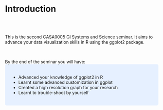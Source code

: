 # Introduction 
<br><br>

This is the second CASA0005 GI Systems and Science seminar. It aims to advance your data visualization skills in R using the ggplot2 package.

<br><br>
By the end of the seminar you will have:
<br>
<style>
div.blue { background-color:#e6f0ff; border-radius: 5px; padding: 20px;}
</style>
<div class = "blue">

- Advanced your knowledge of ggplot2 in R 
<br>
- Learnt some advanced customization in ggplot
<br>
- Created a high resolution graph for your research
<br>
- Learnt to trouble-shoot by yourself
</div>